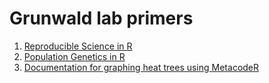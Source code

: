 # Grunwald lab primers

1. [Reproducible Science in R](http://grunwaldlab.github.io/Reproducible-science-in-R/)
1. [Population Genetics in R](~/Population_Genetics_in_R/)
1. [Documentation for graphing heat trees using MetacodeR](https://grunwaldlab.github.io/metacoder_documentation/)
